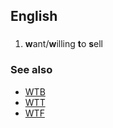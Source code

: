 ==English==
==={{initialism}}===
#{{Internet slang}} '''w'''ant/'''w'''illing '''t'''o '''s'''ell

===See also===
*[[WTB]]
*[[WTT]]
*[[WTF]]
